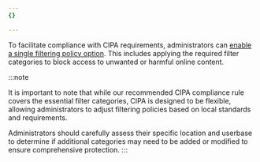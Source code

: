 ```yaml
---
{}

---
```


To facilitate compliance with CIPA requirements, administrators can [enable a single filtering policy option](/cloudflare-one/policies/gateway/dns-policies/common-policies/#turn-on-cipa-filter). This includes applying the required filter categories to block access to unwanted or harmful online content.

:::note

It is important to note that while our recommended CIPA compliance rule covers the essential filter categories, CIPA is designed to be flexible, allowing administrators to adjust filtering policies based on local standards and requirements.

Administrators should carefully assess their specific location and userbase to determine if additional categories may need to be added or modified to ensure comprehensive protection.
:::
